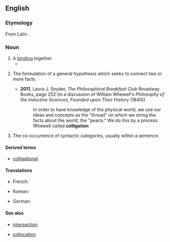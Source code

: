 ==English==

===Etymology===
From Latin {{m|la|colligatio}}.

===Noun===
{{en-noun|~}}

# A [[bind]]ing together.
#* {{quote-book|en|year=1646/50|passage=These therefore the midwife cutteth off, contriving them into a knot close unto the body of the Infant; from whence ensueth that tortuosity or complicated nodosity we usually call the Navell; occasioned by the '''colligation''' of the vessels before mentioned.|author=Sir Thomas Browne|title=Pseudodoxia Epidemica}}
# {{lb|en|logic}} The formulation of a general hypothesis which seeks to connect two or more facts.
#* '''2011''', Laura J. Snyder, ''The Philosophical Breakfast Club'' Broadway Books, page 252 (in a discussion of William Whewell's ''Philosophy of the Inductive Sciences, Founded upon Their History'' (1840))
#*: In order to have knowledge of the physical world, we use our ideas and concepts as the "thread" on which we string the facts about the world, the "pearls." We do this by a process Whewell called '''colligation'''.
#: {{rfquotek|lang=en|John Stuart Mill}}
# {{lb|en|linguistics}} The co-occurrence of syntactic categories, usually within a sentence.

====Derived terms====
* [[colligational]]

====Translations====
{{trans-top|formulation of a general hypothesis}}
* French: {{t+|fr|colligation|f}}
{{trans-mid}}
* Korean: {{t+|ko|종합}}
{{trans-bottom}}

{{trans-top|co-occurrence of syntactic categories}}
* German: {{t|de|Kolligation|m}}
{{trans-mid}}
{{trans-bottom}}

====See also====
* {{sense|logic}} [[intersection]]
* {{sense|linguistics}} [[collocation]]